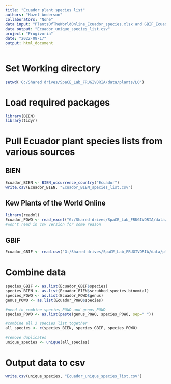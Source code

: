 ```yaml
---
title: "Ecuador plant species list"
authors: "Hazel Anderson"
collaborators: "None"
data input: "PlantsOfTheWorldOnline_Ecuador_species.xlsx and GBIF_Ecuador_PlantSpeciesList.csv"
data output: "Ecuador_unique_species_list.csv"
project: "Frugivoria"
date: "2022-08-17"
output: html_document
---
```

# Set Working directory
```r
setwd('G:/Shared drives/SpaCE_Lab_FRUGIVORIA/data/plants/L0')
```

# Load required packages
```r
library(BIEN)
library(tidyr)
```


# Pull Ecuador plant species lists from various sources

## BIEN
```r
Ecuador_BIEN <- BIEN_occurrence_country("Ecuador")
write.csv(Ecuador_BIEN, "Ecuador_BIEN_species_list.csv")
```


## Kew Plants of the World Online
```r
library(readxl)
Ecuador_POWO <- read_excel("G:/Shared drives/SpaCE_Lab_FRUGIVORIA/data/plants/L0/PlantsOfTheWorldOnline_Ecuador_species.xlsx")
#won't read in csv version for some reason
```

## GBIF
```r
Ecuador_GBIF <- read.csv("G:/Shared drives/SpaCE_Lab_FRUGIVORIA/data/plants/L0/GBIF_Ecuador_PlantSpeciesList.csv")
```

# Combine data
```r
species_GBIF <- as.list(Ecuador_GBIF$species)
species_BIEN <- as.list(Ecuador_BIEN$scrubbed_species_binomial)
species_POWO <- as.list(Ecuador_POWO$genus)
genus_POWO <- as.list(Ecuador_POWO$species)

#need to combine species_POWO and genus_POWO
species_POWO <- as.list(paste(genus_POWO, species_POWO, sep=" "))

#combine all 3 species list together
all_species <- c(species_BIEN, species_GBIF, species_POWO)

#remove duplicates
unique_species <- unique(all_species)

```

# Output data to csv
```r
write.csv(unique_species, "Ecuador_unique_species_list.csv")
```

